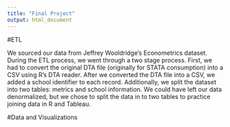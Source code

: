 ```yaml
---
title: "Final Project"
output: html_document
---
```


#ETL

We sourced our data from Jeffrey Wooldridge's Econometrics dataset. During
the ETL process, we went through a two stage process. First, we had to
convert the original DTA file (originally for STATA consumption) into a CSV
using R's DTA reader. After we converted the DTA file into a CSV, we added
a school identifier to each record. Additionally, we split the dataset into
two tables: metrics and school information. We could have left our data
denormalized, but we chose to split the data in to two tables to practice
joining data in R and Tableau.


#Data and Visualizations
